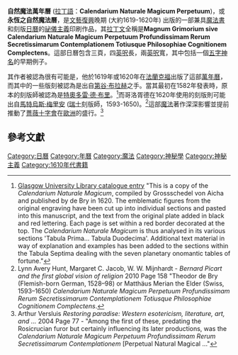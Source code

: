 {{expand|time=2016-01-31T21:38:10+00:00}}
'''自然魔法萬年曆''' ([[拉丁語|拉丁語]]：'''Calendarium Naturale Magicum Perpetuum''')，或'''永恆之自然魔法曆'''，是[[文藝復興|文藝復興]]晚期 (大約1619-1620年) 出版的一部兼具[[魔法書|魔法書]]和刻版[[日曆|日曆]]的[[秘教|祕儀主義]]印刷作品，其[[拉丁語|拉丁文]]全稱是'''Magnum Grimorium sive Calendarium Naturale Magicum Perpetuum Profundissimam Rerum Secretissimarum Contemplationem Totiusque Philosophiae Cognitionem Complectens'''。這部日曆包含三頁，四[[英呎|英呎]]長，兩[[英呎|英呎]]寬，其中包括一個[[五字神名|五字神名]]的早期例子。

其作者被認為很有可能是{{tsl|en|Johann Baptist Grossschedel|約翰·巴蒂斯特·哥洛胥德·馮·艾莎}}，他於1619年或1620年在[[美茵河畔法蘭克福|法蘭克福]]出版了這部[[萬年曆|萬年曆]]，而其中的一些版刻被認為是出自[[第谷·布拉赫|第谷·布拉赫]]之手。當其最初在1582年發表時，原本的刻版師被認為是[[特奧多雷·德·布里|特奧多雷·德·布里]]。<ref>[http://special.lib.gla.ac.uk/manuscripts/search/detail_c.cfm?ID=44336 Glasgow University Library catalogue entry] "This is a copy of the ''Calendarium Naturale Magicum'', compiled by Grossschedel von Aicha and published by de Bry in 1620. The emblematic figures from the original engraving have been cut up into individual sections and pasted into this manuscript, and the text from the original plate added in black and red lettering. Each page is set within a red border decorated at the top. The ''Calendarium Naturale Magicum'' is thus analysed in its various sections 'Tabula Prima... Tabula Duodecima'. Additional text material in way of explanation and examples has been added to the sections within the Tabula Septima dealing with the seven planetary onomantic tables of fortune."</ref>而哥洛胥德在1620年使用的刻版則可能出自[[馬特烏斯·梅里安|馬特烏斯·梅里安]] ([[瑞士|瑞士]]刻版師，1593-1650)。<ref>Lynn Avery Hunt, Margaret C. Jacob, W. W. Mijnhardt - ''Bernard Picart and the first global vision of religion'' 2010 Page 158  "Theodor de Bry (Flemish-born German, 1528–98) or Matthäus Merian the Elder (Swiss, 1593–1650) ''Calendarium Naturale Magicum Perpetuum Profundissimam Rerum Secretissimarum Contemplationem Totiusque Philosophiae Cognitionem Complectens''.</ref>這部[[魔法|魔法]]著作深深影響並提前推動了[[玫瑰十字會|薔薇十字會]]在[[歐洲|歐洲]]的盛行。<ref>Arthur Versluis ''Restoring paradise: Western esotericism, literature, art, and ... '' 2004 Page 77 - "Among the first of these, predating the Rosicrucian furor but certainly influencing its later productions, was the ''Calendarium Naturale Magicum Perpetuum Profundissimam Rerum Secretissimarum Contemplationem'' [Perpetual Natural Magical ..."</ref>

==參考文獻==
{{reflist}}

[[Category:日曆|Category:日曆]]
[[Category:年曆|Category:年曆]]
[[Category:魔法|Category:魔法]]
[[Category:神秘學|Category:神秘學]]
[[Category:神秘主義|Category:神秘主義]]
[[Category:1610年代書籍|Category:1610年代書籍]]